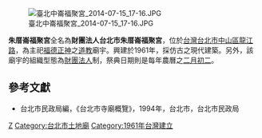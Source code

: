 [[File:臺北中崙福聚宮_2014-07-15_17-16.JPG|thumb]]

{{coord|25.0495954|N|121.5420469|E|display=title}} 

'''朱厝崙福聚宮'''全名為'''財團法人台北市朱厝崙福聚宮'''，位於[[台灣|台灣]][[台北市|台北市]][[中山區_(臺北市)|中山區]][[龍江路|龍江路]]，為主祀[[福德正神|福德正神]]之[[道教|道教]]廟宇。興建於1961年，採仿古之現代建築。另外，該廟宇的組織型態為[[財團法人|財團法人]]制，祭典日期則是每年農曆之[[二月初二|二月初二]]。

==參考文獻==
*台北市民政局編，《台北市寺廟概覽》，1994年，台北市，台北市民政局

[[Category:中山區廟宇_(臺北市)|Z]]
[[Category:台北市土地廟|Category:台北市土地廟]]
[[Category:1961年台灣建立|Category:1961年台灣建立]]